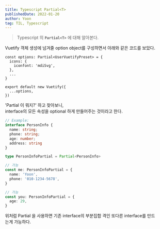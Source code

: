 ```yaml
---
title: Typescript Partial<T>
publishedDate: 2022-01-20
author: Yoon
tag: TIL, Typescript
---
```


> Typescript 의 **`Partial<T>`** 에 대해 알아본다.

Vuetify 객체 생성에 넘겨줄 option object를 구성하면서 아래와 같은 코드를 보았다.

```typescript{1}
const options: Partial<UserVuetifyPreset> = {
  icons: {
    iconfont: 'mdiSvg',
  },
  ...
}

export default new Vuetify({
  ...options,
})
```

'Partial 이 뭐지?' 하고 찾아보니,<br />
interface의 모든 속성을 optional 하게 만들어주는 것이라고 한다.
<br />

```typescript
// Example:
interface PersonInfo {
  name: string;
  phone: string;
  age: number;
  address: string
}

type PersonInfoPartial = Partial<PersonInfo>

// 가능
const me: PersonInfoPartial = {
  name: 'Yoon',
  phone: '010-1234-5678',
}

// 가능
const you: PersonInfoPartial = {
  age: 29,
}
```

위처럼 Partial 을 사용하면 기존 interface의 부분집합 격인 또다른 interface를 만드는게 가능하다.